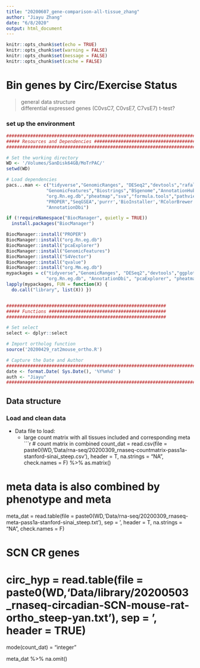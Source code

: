 ```yaml
---
title: "20200607_gene-comparison-all-tissue_zhang"
author: "Jiayu Zhang"
date: "6/8/2020"
output: html_document
---
```


```r
knitr::opts_chunk$set(echo = TRUE)
knitr::opts_chunk$set(warning = FALSE)
knitr::opts_chunk$set(message = FALSE)
knitr::opts_chunk$set(cache = FALSE)
```

# Bin genes by Circ/Exercise Status 

> general data structure  
> differential expressed genes (C0vsC7, C0vsE7, C7vsE7) t-test?


### set up the environment
```r
################################################################################
##### Resources and Dependencies ###############################################
################################################################################

# Set the working directory
WD <- '/Volumes/SanDisk64GB/MoTrPAC/'
setwd(WD)

# Load dependencies
pacs...man <- c("tidyverse","GenomicRanges", "DESeq2","devtools","rafalib","GO.db","vsn","hexbin","ggplot2",
               "GenomicFeatures","Biostrings","BSgenome","AnnotationHub","plyr","dplyr",
               "org.Rn.eg.db","pheatmap","sva","formula.tools","pathview","biomaRt","feather",
               "PROPER","SeqGSEA",'purrr','BioInstaller','RColorBrewer','lubridate', "hms","ggpubr", "ggrepel",
               "AnnotationDbi")

if (!requireNamespace("BiocManager", quietly = TRUE))
  install.packages("BiocManager")

BiocManager::install("PROPER")
BiocManager::install("org.Rn.eg.db")
BiocManager::install("pcaExplorer")
BiocManager::install("GenomicFeatures")
BiocManager::install("S4Vector")
BiocManager::install("qvalue")
BiocManager::install("org.Mm.eg.db")
mypackages = c("tidyverse","GenomicRanges", "DESeq2","devtools","ggplot2","dplyr","PROPER", "lubridate", "hms",
               "org.Rn.eg.db", "AnnotationDbi", "pcaExplorer", "pheatmap","GenomicFeatures", "genefilter", "qvalue",  "org.Mm.eg.db", "enrichR")
lapply(mypackages, FUN = function(X) {
  do.call("library", list(X)) })


############################################################
##### Functions ############################################
############################################################

# Set select
select <- dplyr::select

# Import ortholog function
source('20200429_rat2mouse_ortho.R')

# Capture the Date and Author
################################################################################
date <- format.Date( Sys.Date(), '%Y%m%d' )
auth <- "Jiayu"
################################################################################
```

## Data structure  
### Load and clean data

* Data file to load:
  + large count matrix with all tissues included and corresponding meta  
```r
# count matrix in combined
count_dat = read.csv(file = paste0(WD,'Data/rna-seq/20200309_rnaseq-countmatrix-pass1a-stanford-sinai_steep.csv'), 
                          header = T, na.strings = "NA", check.names = F) %>% as.matrix()

# meta data is also combined by phenotype and meta
meta_dat = read.table(file = paste0(WD,'Data/rna-seq/20200309_rnaseq-meta-pass1a-stanford-sinai_steep.txt'), sep = '\t', header = T, na.strings = "NA", check.names = F)

# SCN CR genes
# circ_hyp = read.table(file = paste0(WD,'Data/library/20200503_rnaseq-circadian-SCN-mouse-rat-ortho_steep-yan.txt'), sep = '\t', header = TRUE)
                      
mode(count_dat) = "integer"

meta_dat %>% na.omit()
